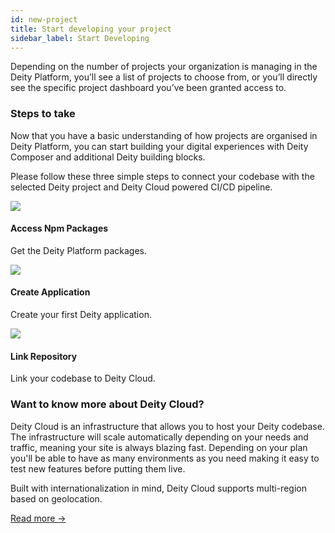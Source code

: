 ```yaml
---
id: new-project
title: Start developing your project
sidebar_label: Start Developing
---
```



 
<p className="desc pb20">
Depending on the number of projects your organization is managing in the Deity Platform, you’ll see a list of projects to choose from, or you’ll directly see the specific project dashboard you’ve been granted access to.</p>

### Steps to take

Now that you have a basic understanding of how projects are organised in Deity Platform, you can start building your digital experiences with Deity Composer and additional Deity building blocks.

Please follow these three simple steps to connect your codebase with the selected Deity project and Deity Cloud powered CI/CD pipeline. 


<div className="flex mb80 brighten">
  <Card to="/docs/access-packages">
    <img src="/img/icons/package.svg" />
    <h4>Access Npm Packages</h4>
    <p>Get the Deity Platform packages.</p>
  </Card>
  <Card to="/docs/create-application">
    <img src="/img/icons/deity.svg" />
    <h4>Create Application</h4>
    <p>Create your first Deity application.</p>
  </Card>
  <Card to="/docs/link-repository">
    <img src="/img/icons/repository.svg" />
    <h4>Link Repository</h4>
    <p>Link your codebase to Deity Cloud.</p>
  </Card>
</div>


### Want to know more about Deity Cloud?

Deity Cloud is an infrastructure that allows you to host your Deity codebase. The infrastructure will scale automatically depending on your needs and traffic, meaning your site is always blazing fast. Depending on your plan you'll be able to have as many environments as you need making it easy to test new features before putting them live.

Built with internationalization in mind, Deity Cloud supports multi-region based on geolocation.

[Read more →](../../console/cloud/about)